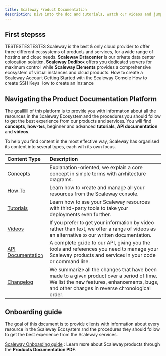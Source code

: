 ```yaml
---
title: Scaleway Product Documentation
description: Dive into the doc and tutorials, watch our videos and jump into code.
---
```


## First stepsss
TESTESTESTESTES
Scaleway is the best & only cloud provider to offer three different ecosystems of products and services, for a wide range of hosting and cloud needs. **Scaleway Datacenter** is our private data center colocation solution, **Scaleway Dedibox** offers you dedicated servers for maximum control, while **Scaleway Elements** provides a comprehensive ecosystem of virtual instances and cloud products.
<Steps>
  <StepButton to="/console/my-account/how-to/create-an-account/">How to create a Scaleway Account</StepButton>
  <StepButton to="/console/my-account/quickstart/">Getting Started with the Scaleway Console</StepButton>
</Steps>
<Steps>
  <StepButton to="/console/my-project/how-to/create-ssh-key/">How to create SSH Keys</StepButton>
  <StepButton to="/compute/instances/how-to/create-an-instance/">How to create an Instance</StepButton>
</Steps>

## Navigating the Product Documentation Platform

The goallllll of this platform is to provide you with information about all the resources in the Scaleway Ecosystem and the procedures you should follow to get the best experience from our products and services. You will find **concepts**, **how-tos**, beginner and advanced **tutorials**, **API documentation** and **videos**.

To help you find content in the most effective way, Scaleway has organised its content into several types, each with its own focus.

| Content Type  | Description                                                                                                                                                                                |
| :------------ | :----------------------------------------------------------------------------------------------------------------------------------------------------------------------------------------- |
| [Concepts](/console/my-account/concepts) | Explanation-oriented, we explain a core concept in simple terms with architecture diagrams.                                                                                                |
| [How To](/console/my-account/how-to/create-an-account/) | Learn how to create and manage all your resources from the Scaleway console.                                                                                                              |
| [Tutorials](/tutorials/) | Learn how to use your Scaleway resources with third-party tools to take your deployments even further.                                                                                                                |
| [Videos](/compute/instances/videos/) | If you prefer to get your information by video rather than text, we offer a range of videos as an alternative to our written documentation.                                                |
| [API Documentation](https://developers.scaleway.com/en/) | A complete guide to our API, giving you the tools and references you need to manage your Scaleway products and services in your code or command line.                                       |
| [Changelog](https://www.scaleway.com/en/changelog/) | We summarize all the changes that have been made to a given product over a period of time. We list the new features, enhancements, bugs, and other changes in reverse chronological order. |


## Onboarding guide

The goal of this document is to provide clients with information about every resource in the Scaleway Ecosystem and the procedures they should follow to get the best experience from the Scaleway services.

[Scaleway Onboarding guide](assets/scaleway-quickstart1.1.pdf)
: Learn more about Scaleway products through the **Products Documentation PDF**. 

<GeneralLinks title="General links">
  <GeneralLinksItem
    icon="community"
    title="Slack Community"
    href="https://slack.scaleway.com/"
  />
  <GeneralLinksItem
    icon="status"
    title="Service Status"
    href="https://status.scaleway.com/"
  />
  <GeneralLinksItem
    icon="ideas"
    title="Scaleway Ideas"
    href="https://ideas.scaleway.com/"
  />
  <GeneralLinksItem
    icon="abuse"
    title="Report Abuse"
    href="https://abuse.scaleway.com/"
  />
  <GeneralLinksItem
    icon="assistance"
    title="Technical Assistance"
    href="https://console.scaleway.com/support/tickets"
  />
</GeneralLinks>
